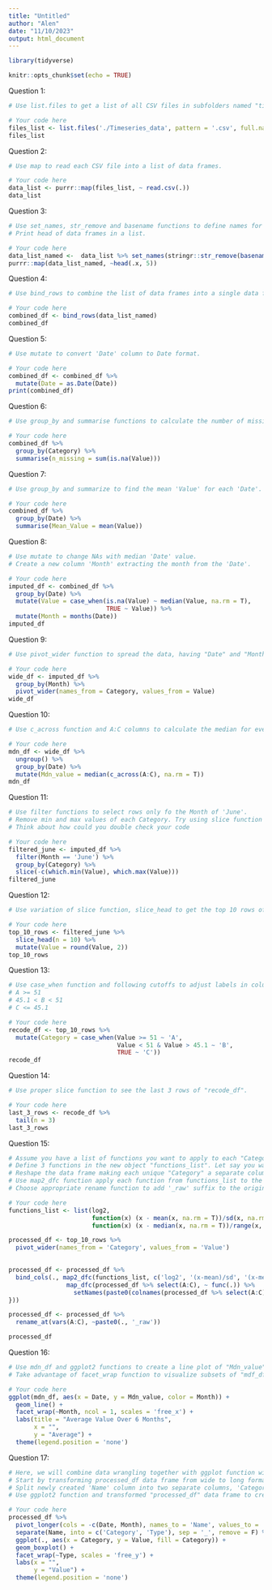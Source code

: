 ```yaml
---
title: "Untitled"
author: "Alen"
date: "11/10/2023"
output: html_document
---
```


```r
library(tidyverse)
```

```r
knitr::opts_chunk$set(echo = TRUE)
```

Question 1:

```r
# Use list.files to get a list of all CSV files in subfolders named "timeseries_data".

# Your code here
files_list <- list.files('./Timeseries_data', pattern = '.csv', full.names = TRUE, recursive = T)
files_list

```

Question 2:

```r
# Use map to read each CSV file into a list of data frames.

# Your code here
data_list <- purrr::map(files_list, ~ read.csv(.))
data_list

```

Question 3:

```r
# Use set_names, str_remove and basename functions to define names for each data frame in the list.  Use corresponding file names stored in the "files_list" object while omitting CSV extension.
# Print head of data frames in a list.

# Your code here
data_list_named <-  data_list %>% set_names(stringr::str_remove(basename(files_list), "\\.csv"))
purrr::map(data_list_named, ~head(.x, 5))

```

Question 4:

```r
# Use bind_rows to combine the list of data frames into a single data frame.

# Your code here
combined_df <- bind_rows(data_list_named)
combined_df

```

Question 5:

```r
# Use mutate to convert 'Date' column to Date format.

# Your code here
combined_df <- combined_df %>%
  mutate(Date = as.Date(Date))
print(combined_df)

```

Question 6:

```r
# Use group_by and summarise functions to calculate the number of missing values for each Category.

# Your code here
combined_df %>%
  group_by(Category) %>% 
  summarise(n_missing = sum(is.na(Value)))

```

Question 7:

```r
# Use group_by and summarize to find the mean 'Value' for each 'Date'.

# Your code here
combined_df %>%
  group_by(Date) %>%
  summarise(Mean_Value = mean(Value))
```

Question 8:

```r
# Use mutate to change NAs with median 'Date' value. 
# Create a new column 'Month' extracting the month from the 'Date'.

# Your code here
imputed_df <- combined_df %>%
  group_by(Date) %>% 
  mutate(Value = case_when(is.na(Value) ~ median(Value, na.rm = T),
                           TRUE ~ Value)) %>% 
  mutate(Month = months(Date))
imputed_df

```

Question 9:

```r
# Use pivot_wider function to spread the data, having "Date" and "Month" as rows and "Category" as columns.

# Your code here
wide_df <- imputed_df %>%
  group_by(Month) %>% 
  pivot_wider(names_from = Category, values_from = Value)
wide_df

```

Question 10:

```r
# Use c_across function and A:C columns to calculate the median for every row in 'wide_df'. Resulting data frame will be used for plotting later on.

# Your code here
mdn_df <- wide_df %>%
  ungroup() %>% 
  group_by(Date) %>% 
  mutate(Mdn_value = median(c_across(A:C), na.rm = T))
mdn_df

```

Question 11:

```r
# Use filter functions to select rows only fo the Month of 'June'. 
# Remove min and max values of each Category. Try using slice function for this step. 
# Think about how could you double check your code

# Your code here
filtered_june <- imputed_df %>%
  filter(Month == 'June') %>% 
  group_by(Category) %>% 
  slice(-c(which.min(Value), which.max(Value)))
filtered_june

```

Question 12:

```r
# Use variation of slice function, slice_head to get the top 10 rows of the "filtered_june" data frame and round the "Value" column with 2 decimal points.

# Your code here
top_10_rows <- filtered_june %>%
  slice_head(n = 10) %>% 
  mutate(Value = round(Value, 2))
top_10_rows

```

Question 13:

```r
# Use case_when function and following cutoffs to adjust labels in column "Category".
# A >= 51
# 45.1 < B < 51
# C <= 45.1 

# Your code here
recode_df <- top_10_rows %>%
  mutate(Category = case_when(Value >= 51 ~ 'A',
                              Value < 51 & Value > 45.1 ~ 'B',
                              TRUE ~ 'C'))
recode_df

```

Question 14:

```r
# Use proper slice function to see the last 3 rows of "recode_df".

# Your code here
last_3_rows <- recode_df %>%
  tail(n = 3)
last_3_rows

```

Question 15:

```r
# Assume you have a list of functions you want to apply to each "Category" in "top_10_rows" data frame.
# Define 3 functions in the new object "functions_list". Let say you want to transform  each "Category" using three different techniques: log2, mean/sd, and median/range.
# Reshape the data frame making each unique "Category" a separate column.
# Use map2_dfc function apply each function from functions_list to the A:C columns.
# Choose appropriate rename function to add '_raw' suffix to the original A:C columns.

# Your code here
functions_list <- list(log2, 
                       function(x) (x - mean(x, na.rm = T))/sd(x, na.rm = T),
                       function(x) (x - median(x, na.rm = T))/range(x, na.rm = T))

processed_df <- top_10_rows %>% 
  pivot_wider(names_from = 'Category', values_from = 'Value') 
  

processed_df <- processed_df %>% 
  bind_cols(., map2_dfc(functions_list, c('log2', '(x-mean)/sd', '(x-median)/range'), function(func, abbr) {
                map_dfc(processed_df %>% select(A:C), ~ func(.)) %>% 
                  setNames(paste0(colnames(processed_df %>% select(A:C)), "_", abbr))
}))

processed_df <- processed_df %>%
  rename_at(vars(A:C), ~paste0(., '_raw'))

processed_df

```

Question 16:

```r
# Use mdn_df and ggplot2 functions to create a line plot of "Mdn_value" for each "Date" in "mdf_df" data frame. 
# Take advantage of facet_wrap function to visualize subsets of "mdf_df" data frame based on the "Month". 

# Your code here
ggplot(mdn_df, aes(x = Date, y = Mdn_value, color = Month)) +
  geom_line() +
  facet_wrap(~Month, ncol = 1, scales = 'free_x') +
  labs(title = "Average Value Over 6 Months",
       x = "",
       y = "Average") +
  theme(legend.position = 'none')

```

Question 17:

```r
# Here, we will combine data wrangling together with ggplot function without storing transformed data into a new object.
# Start by transforming processed_df data frame from wide to long format excluding 'Date' and 'Month' columns.
# Split newly created 'Name' column into two separate columns, 'Category' and 'Type', using the underscore ('_') as the separator.
# Use ggplot2 function and transformed "processed_df" data frame to create a box-plot of normalized 'Value-s' across different 'Categories', and grouped in different facets by 'Type'.

# Your code here
processed_df %>% 
  pivot_longer(cols = -c(Date, Month), names_to = 'Name', values_to = 'Value') %>% 
  separate(Name, into = c('Category', 'Type'), sep = '_', remove = F) %>% 
  ggplot(., aes(x = Category, y = Value, fill = Category)) +
  geom_boxplot() +
  facet_wrap(~Type, scales = 'free_y') +
  labs(x = "",
       y = "Value") +
  theme(legend.position = 'none')

```
